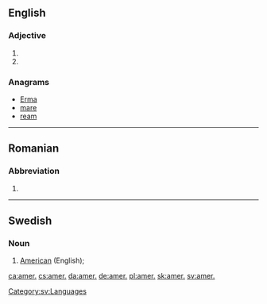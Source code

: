 ==English==

===Adjective===
{{en-adj|-}}

# {{abbreviation of|American|lang=en}}
# {{abbreviation of|Amerindian|lang=en}}

===Anagrams===
* [[Erma#English|Erma]]
* [[mare#English|mare]]
* [[ream#English|ream]]

----

==Romanian==

===Abbreviation===
{{head|ro|abbreviation}}

# {{abbreviation of|american||American|lang=ro}}

----

==Swedish==

===Noun===
{{head|sv|noun}}

# {{label|sv|lexicography}} [[American]] (English); {{abbreviation of|amerikansk engelska|lang=sv}}

[[Category:sv:Languages]]

[[ca:amer.]]
[[cs:amer.]]
[[da:amer.]]
[[de:amer.]]
[[pl:amer.]]
[[sk:amer.]]
[[sv:amer.]]